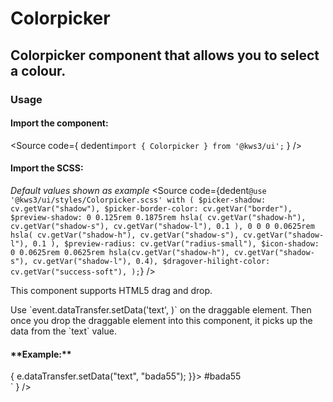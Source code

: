 
<Version />

# Colorpicker
## Colorpicker component that allows you to select a colour.

<Meta of={Stories} />
<Canvas />
<Controls />

### Usage
#### Import the component:
<Source
  code={
    dedent`import { Colorpicker } from '@kws3/ui';`
  }
/>

#### Import the SCSS:
_Default values shown as example_
<Source
  code={dedent`
      @use '@kws3/ui/styles/Colorpicker.scss' with (
        $picker-shadow: cv.getVar("shadow"),
        $picker-border-color: cv.getVar("border"),
        $preview-shadow:
          0 0.125rem 0.1875rem
            hsla(
              cv.getVar("shadow-h"),
              cv.getVar("shadow-s"),
              cv.getVar("shadow-l"),
              0.1
            ),
          0 0 0 0.0625rem
            hsla(
              cv.getVar("shadow-h"),
              cv.getVar("shadow-s"),
              cv.getVar("shadow-l"),
              0.1
            ),
        $preview-radius: cv.getVar("radius-small"),
        $icon-shadow: 0 0.0625rem 0.0625rem
          hsla(cv.getVar("shadow-h"), cv.getVar("shadow-s"), cv.getVar("shadow-l"), 0.4),
        $dragover-hilight-color: cv.getVar("success-soft"),
      );
    `}
/>

<div className="notification is-info is-light sb-unstyled">
  <p className="">This component supports HTML5 drag and drop.</p>
  <p className="">Use `event.dataTransfer.setData('text', <new_color>)` on the draggable element.
  Then once you drop the draggable element into this component, it picks up the data from the `text` value.</p>
  <h4 className="">**Example:**</h4>
  <Source
    language="jsx"
    code ={
    dedent`<div
      style="background:#bada55"
      draggable="true"
      on:dragstart={(e) => {
        e.dataTransfer.setData("text", "bada55");
      }}>
      #bada55
    </div>`
  } />
</div>
